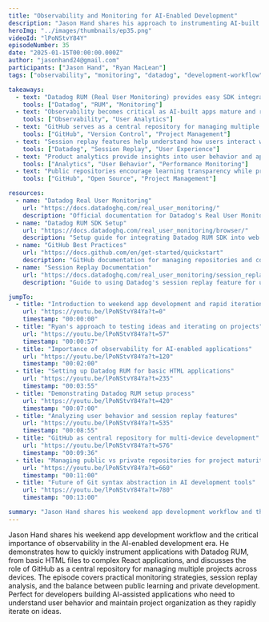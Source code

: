 ```yaml
---
title: "Observability and Monitoring for AI-Enabled Development"
description: "Jason Hand shares his approach to instrumenting AI-built applications with Datadog RUM, discussing the importance of monitoring fast-iterating projects and managing GitHub repositories for rapid development workflows."
heroImg: "../images/thumbnails/ep35.png"
videoId: "lPoNStvY84Y"
episodeNumber: 35
date: "2025-01-15T00:00:00.000Z"
author: "jasonhand24@gmail.com"
participants: ["Jason Hand", "Ryan MacLean"]
tags: ["observability", "monitoring", "datadog", "development-workflow", "ai-tools"]

takeaways:
  - text: "Datadog RUM (Real User Monitoring) provides easy SDK integration for basic HTML applications"
    tools: ["Datadog", "RUM", "Monitoring"]
  - text: "Observability becomes critical as AI-built apps mature and reach real users"
    tools: ["Observability", "User Analytics"]
  - text: "GitHub serves as a central repository for managing multiple AI-generated projects across devices"
    tools: ["GitHub", "Version Control", "Project Management"]
  - text: "Session replay features help understand how users interact with AI-built applications"
    tools: ["Datadog", "Session Replay", "User Experience"]
  - text: "Product analytics provide insights into user behavior and application performance"
    tools: ["Analytics", "User Behavior", "Performance Monitoring"]
  - text: "Public repositories encourage learning transparency while private repos protect early-stage projects"
    tools: ["GitHub", "Open Source", "Project Management"]

resources:
  - name: "Datadog Real User Monitoring"
    url: "https://docs.datadoghq.com/real_user_monitoring/"
    description: "Official documentation for Datadog's Real User Monitoring (RUM) feature"
  - name: "Datadog RUM SDK Setup"
    url: "https://docs.datadoghq.com/real_user_monitoring/browser/"
    description: "Setup guide for integrating Datadog RUM SDK into web applications"
  - name: "GitHub Best Practices"
    url: "https://docs.github.com/en/get-started/quickstart"
    description: "GitHub documentation for managing repositories and collaborative development"
  - name: "Session Replay Documentation"
    url: "https://docs.datadoghq.com/real_user_monitoring/session_replay/"
    description: "Guide to using Datadog's session replay feature for user experience analysis"

jumpTo:
  - title: "Introduction to weekend app development and rapid iteration"
    url: "https://youtu.be/lPoNStvY84Ya?t=0"
    timestamp: "00:00:00"
  - title: "Ryan's approach to testing ideas and iterating on projects"
    url: "https://youtu.be/lPoNStvY84Ya?t=57"
    timestamp: "00:00:57"
  - title: "Importance of observability for AI-enabled applications"
    url: "https://youtu.be/lPoNStvY84Ya?t=120"
    timestamp: "00:02:00"
  - title: "Setting up Datadog RUM for basic HTML applications"
    url: "https://youtu.be/lPoNStvY84Ya?t=235"
    timestamp: "00:03:55"
  - title: "Demonstrating Datadog RUM setup process"
    url: "https://youtu.be/lPoNStvY84Ya?t=420"
    timestamp: "00:07:00"
  - title: "Analyzing user behavior and session replay features"
    url: "https://youtu.be/lPoNStvY84Ya?t=535"
    timestamp: "00:08:55"
  - title: "GitHub as central repository for multi-device development"
    url: "https://youtu.be/lPoNStvY84Ya?t=576"
    timestamp: "00:09:36"
  - title: "Managing public vs private repositories for project maturity"
    url: "https://youtu.be/lPoNStvY84Ya?t=660"
    timestamp: "00:11:00"
  - title: "Future of Git syntax abstraction in AI development tools"
    url: "https://youtu.be/lPoNStvY84Ya?t=780"
    timestamp: "00:13:00"

summary: "Jason Hand shares his weekend app development workflow and the critical importance of observability in the AI-enabled development era. He demonstrates how to quickly instrument applications with Datadog RUM, from basic HTML files to complex React applications, and discusses the role of GitHub as a central repository for managing multiple projects across devices. The episode covers practical monitoring strategies, session replay analysis, and the balance between public learning and private development. Perfect for developers building AI-assisted applications who need to understand user behavior and maintain project organization as they rapidly iterate on ideas."
---
```


Jason Hand shares his weekend app development workflow and the critical importance of observability in the AI-enabled development era. He demonstrates how to quickly instrument applications with Datadog RUM, from basic HTML files to complex React applications, and discusses the role of GitHub as a central repository for managing multiple projects across devices. The episode covers practical monitoring strategies, session replay analysis, and the balance between public learning and private development. Perfect for developers building AI-assisted applications who need to understand user behavior and maintain project organization as they rapidly iterate on ideas. 